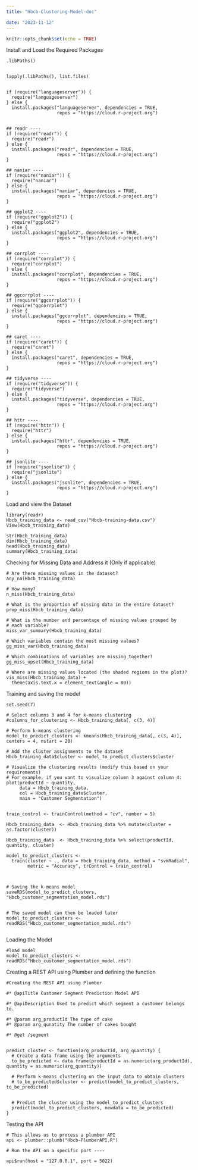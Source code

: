 ```yaml
---
title: "Hbcb-Clustering-Model-doc"

date: "2023-11-12"
---
```


```r
knitr::opts_chunk$set(echo = TRUE)
```


Install and Load the Required Packages
```STEP

.libPaths()


lapply(.libPaths(), list.files)


if (require("languageserver")) {
  require("languageserver")
} else {
  install.packages("languageserver", dependencies = TRUE,
                   repos = "https://cloud.r-project.org")
  
  
## readr ----
if (require("readr")) {
  require("readr")
} else {
  install.packages("readr", dependencies = TRUE,
                   repos = "https://cloud.r-project.org")
}

## naniar ----
if (require("naniar")) {
  require("naniar")
} else {
  install.packages("naniar", dependencies = TRUE,
                   repos = "https://cloud.r-project.org")
}

## ggplot2 ----
if (require("ggplot2")) {
  require("ggplot2")
} else {
  install.packages("ggplot2", dependencies = TRUE,
                   repos = "https://cloud.r-project.org")
}

## corrplot ----
if (require("corrplot")) {
  require("corrplot")
} else {
  install.packages("corrplot", dependencies = TRUE,
                   repos = "https://cloud.r-project.org")
}

## ggcorrplot ----
if (require("ggcorrplot")) {
  require("ggcorrplot")
} else {
  install.packages("ggcorrplot", dependencies = TRUE,
                   repos = "https://cloud.r-project.org")
}

## caret ----
if (require("caret")) {
  require("caret")
} else {
  install.packages("caret", dependencies = TRUE,
                   repos = "https://cloud.r-project.org")
}

## tidyverse ----
if (require("tidyverse")) {
  require("tidyverse")
} else {
  install.packages("tidyverse", dependencies = TRUE,
                   repos = "https://cloud.r-project.org")
}
  
## httr ----
if (require("httr")) {
  require("httr")
} else {
  install.packages("httr", dependencies = TRUE,
                   repos = "https://cloud.r-project.org")
}

## jsonlite ----
if (require("jsonlite")) {
  require("jsonlite")
} else {
  install.packages("jsonlite", dependencies = TRUE,
                   repos = "https://cloud.r-project.org")
}

```



Load and view the Dataset
```STEP

library(readr)
Hbcb_training_data <- read_csv("Hbcb-training-data.csv")
View(Hbcb_training_data)

str(Hbcb_training_data)
dim(Hbcb_training_data)
head(Hbcb_training_data)
summary(Hbcb_training_data)

```



Checking for Missing Data and Address it (Only if applicable)
```STEP

# Are there missing values in the dataset?
any_na(Hbcb_training_data)

# How many?
n_miss(Hbcb_training_data)

# What is the proportion of missing data in the entire dataset?
prop_miss(Hbcb_training_data)

# What is the number and percentage of missing values grouped by
# each variable?
miss_var_summary(Hbcb_training_data)

# Which variables contain the most missing values?
gg_miss_var(Hbcb_training_data)

# Which combinations of variables are missing together?
gg_miss_upset(Hbcb_training_data)

# Where are missing values located (the shaded regions in the plot)?
vis_miss(Hbcb_training_data) +
  theme(axis.text.x = element_text(angle = 80))

```



Training and saving the model
```STEP

set.seed(7)

# Select columns 3 and 4 for k-means clustering
#columns_for_clustering <- Hbcb_training_data[, c(3, 4)]

# Perform k-means clustering
model_to_predict_clusters <- kmeans(Hbcb_training_data[, c(3, 4)], centers = 4, nstart = 20)

# Add the cluster assignments to the dataset
Hbcb_training_data$cluster <- model_to_predict_clusters$cluster

# Visualize the clustering results (modify this based on your requirements)
# For example, if you want to visualize column 3 against column 4:
plot(productId ~ quantity, 
     data = Hbcb_training_data, 
     col = Hbcb_training_data$cluster, 
     main = "Customer Segmentation")


train_control <- trainControl(method = "cv", number = 5)

Hbcb_training_data  <- Hbcb_training_data %>% mutate(cluster = as.factor(cluster))

Hbcb_training_data  <- Hbcb_training_data %>% select(productId, quantity, cluster)

model_to_predict_clusters <-
  train(cluster ~ ., data = Hbcb_training_data, method = "svmRadial",
        metric = "Accuracy", trControl = train_control)



# Saving the k-means model
saveRDS(model_to_predict_clusters, "Hbcb_customer_segmentation_model.rds")


# The saved model can then be loaded later
model_to_predict_clusters <- readRDS("Hbcb_customer_segmentation_model.rds")


```


Loading the Model
```STEP

#load model
model_to_predict_clusters <- readRDS("Hbcb_customer_segmentation_model.rds")

```


Creating a REST API using Plumber and defining the function
```STEP

#Creating the REST API using Plumber

#* @apiTitle Customer Segment Prediction Model API

#* @apiDescription Used to predict which segment a customer belongs to.

#* @param arg_productId The type of cake
#* @param arg_qunatity The number of cakes bought

#* @get /segment


predict_cluster <- function(arg_productId, arg_quantity) {
  # Create a data frame using the arguments
  to_be_predicted <- data.frame(productId = as.numeric(arg_productId), quantity = as.numeric(arg_quantity))
  
  # Perform k-means clustering on the input data to obtain clusters
  # to_be_predicted$cluster <- predict(model_to_predict_clusters, to_be_predicted)
  
  
  # Predict the cluster using the model_to_predict_clusters
  predict(model_to_predict_clusters, newdata = to_be_predicted)
}

```


Testing the API
```STEP

# This allows us to process a plumber API
api <- plumber::plumb("Hbcb-PlumberAPI.R")

# Run the API on a specific port ----

api$run(host = "127.0.0.1", port = 5022)

```




